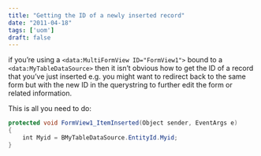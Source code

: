 ```yaml
---
title: "Getting the ID of a newly inserted record"
date: "2011-04-18"
tags: ['uom']
draft: false
---
```


if you’re using a ```<data:MultiFormView ID="FormView1">``` bound to a ```<data:MyTableDataSource>``` then it isn’t obvious how to get the ID of a record that you’ve just inserted e.g. you might want to redirect back to the same form but with the new ID in the querystring to further edit the form or related information.

This is all you need to do:  
```C#
protected void FormView1_ItemInserted(Object sender, EventArgs e)  
{  
    int Myid = BMyTableDataSource.EntityId.Myid;  
}
```